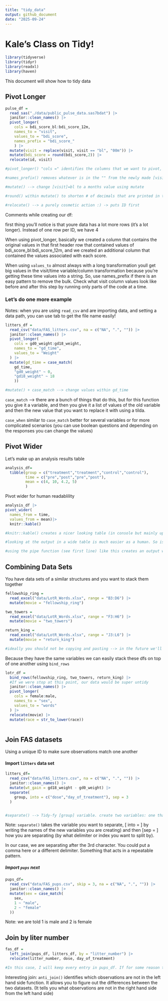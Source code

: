 ```yaml
---
title: "tidy_data"
output: github_document
date: "2025-09-24"
---
```


# Kale's Class on Tidy!

```r
library(tidyverse)
library(tidyr)
library(readxl)
library(haven)
```

This document will show how to tidy data

## Pivot Longer

```r
pulse_df = 
  read_sas("./data/public_pulse_data.sas7bdat") |>
  janitor::clean_names() |> 
  pivot_longer(
    cols = bdi_score_bl:bdi_score_12m,
    names_to = "visit",
    values_to = "bdi_score",
    names_prefix = "bdi_score_"
    ) |> 
  mutate(visit = replace(visit, visit == "bl", "00m")) |> 
  mutate(bdi_score = round(bdi_score,2)) |> 
  relocate(id, visit)

#pivot_longer() "cols =" identifies the columns that we want to pivot, then use "names_to" to rename the column, with a descriptor of what are these data telling us? and "values_to" to name the second column we are creating. 

#names_prefix() removes whatever is in the "" from the newly made [visit] column

#mutate() --> change [visit]=bl to a months value using mutate

#round() within mutate() to shorten # of decimals that are printed in the bmi_score column --> visually makes it nicer to look at.

#relocate() --> a purely cosmetic action :) -> puts ID first
```
Comments while creating our df:

first thing you'll notice is that youre data has a lot more rows (it's a lot longer). Instead of one row per ID, we have 4 

When using pivot_longer, basically we created a column that contains the original values in that first header row that contained values of bdi_score_bl:bdi_score_12m, and we created an additional column that contained the values associated with each score. 

When using `values_to` almost always with a long transformation youll get big values in the visit/time variable/column transformation because you're getting these time values into a string. So, use names_prefix if there is an easy pattern to remove the bulk. Check what visit column values look like before and after this step by running only parts of the code at a time.


### Let's do one more example
Notes:
when you are using `read_csv` and are importing data, and setting a data path, you can use tab to get the file name easily!


```r
litters_df =
  read_csv("data/FAS_litters.csv", na = c("NA", ".", "")) |> 
  janitor::clean_names() |> 
  pivot_longer(
    cols = gd0_weight:gd18_weight,
    names_to = "gd_time",
    values_to = "Weight"
  ) |> 
  mutate(gd_time = case_match(
    gd_time,
    "gd0_weight" ~ 0,
    "gd18_weight" ~ 18
    ))

#mutate() + case_match --> change values within gd_time
```
`case_match` --> there are a bunch of things that do this, but for this function you give it a variable, and then you give it a list of values of the old variable and then the new value that you want to replace it with using a tilda. 

`case_when` similar to `case_match` better for several variables or for more complicated scenarios (you can use boolean questions and depending on the responses you can change the values)




## Pivot Wider

Let's make up an analysis results table

```r
analysis_df=
  tibble(group = c("treatment","treatment","control","control"),
         time = c("pre","post","pre","post"),
         mean = c(4, 10, 4.2, 5)
         )
```

Pivot wider for human readablility

```r
analysis_df |> 
pivot_wider(
  names_from = time,
  values_from = mean)|> 
  knitr::kable() 

#knitr::kable() creates a nicer looking table (in console but mainly upon knitting)

#looking at the output in a wide table is much easier as a human. So is computing a difference or finding a trend

#using the pipe function (see first line) like this creates an output without officially creating an actual dataframe
```


## Combining Data Sets

You have data sets of a similar structures and you want to stack them together

```r
fellowship_ring =
  read_excel("data/LotR_Words.xlsx", range = "B3:D6") |> 
  mutate(movie = "fellowship_ring")

two_towers =
  read_excel("data/LotR_Words.xlsx", range = "F3:H6") |> 
  mutate(movie = "two_towers")

return_king =
  read_excel("data/LotR_Words.xlsx", range = "J3:L6") |> 
  mutate(movie = "return_king")

#ideally you should not be copying and pasting --> in the future we'll learn functions to do this teeehee
```

Because they have the same variables we can easily stack these dfs on top of one another using `bind_rows`

```r
lotr_df = 
  bind_rows(fellowship_ring, two_towers, return_king) |> 
  #If we were stop at this point, our data would be super untidy 
  janitor::clean_names() |> 
  pivot_longer(
    cols = female:male,
    names_to = "sex",
    values_to = "words"
  ) |> 
  relocate(movie) |> 
  mutate(race = str_to_lower(race))



```

## Join FAS datasets 

Using a unique ID to make sure observations match one another

#### Import `litters` data set
```r
litters_df=
  read_csv("data/FAS_litters.csv", na = c("NA", ".", "")) |> 
  janitor::clean_names() |> 
  mutate(wt_gain = gd18_weight - gd0_weight) |> 
  separate(
    group, into = c("dose","day_of_treatment"), sep = 3
  )


#separate() --> Tidy-fy [group] variable. create two variables: one that identifies group # and one that categorizes (con, low, mod) 
```
Note: ` separate()` takes the variable you want to separate, [ into = ] by writing the names of the new variables you are creating) and then [sep = ] how you are separating (by what delimiter or index you want to split by). 

In our case, we are separating after the 3rd character. You could put a comma here or a different delimiter. Something that acts in a repeatable pattern.

##### Import ` pups` next
```r
pups_df=
  read_csv("data/FAS_pups.csv", skip = 3, na = c("NA", ".", "")) |> 
  janitor::clean_names() |> 
  mutate(sex = case_match(
    sex,
    1 ~ "male",
    2 ~ "female"
  ))
```

Note: we are told 1 is male and 2 is female

## Join by liter number 

```r
fas_df = 
  left_join(pups_df, litters_df, by = "litter_number") |> 
  relocate(litter_number, dose, day_of_treatment)

#In this case, I will keep every entry in pups_df. If for some reason there are entries in litters_df that are not in pups_df, then they will be dropped
```

Interesting join: 
` anti_join()` identifies which observations are not in the left hand side function. It allows you to figure out the differences between the two datasets. (It tells you what observations are not in the right hand side from the left hand side)














